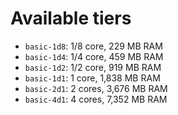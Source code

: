 # Available tiers

- `basic-1d8`: 1/8 core, 229 MB RAM
- `basic-1d4`: 1/4 core, 459 MB RAM
- `basic-1d2`: 1/2 core, 919 MB RAM
- `basic-1d1`: 1 core, 1,838 MB RAM
- `basic-2d1`: 2 cores, 3,676 MB RAM
- `basic-4d1`: 4 cores, 7,352 MB RAM
